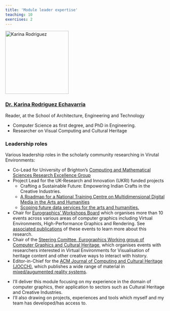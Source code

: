 ```yaml
---
title: 'Module leader expertise'
teaching: 10
exercises: 2
---
```




![](https://research.brighton.ac.uk/files-asset/6398226/karina_new.png?w=600&f=webp){alt='Karina Rodriguez' width='200px' style="border: 10px; align=left"}




###  [Dr. Karina Rodriguez Echavarria]((https://research.brighton.ac.uk/en/persons/karina-rodriguez-echavarria))

Reader, at the School of Architecture, Engineering and Technology

- Computer Science as first degree, and PhD in Engineering.
- Researcher on Visual Computing and Cultural Heritage


### Leadership roles
Various leadership roles in the scholarly community researching in Virutal Environments: 

- Co-Lead for University of Brighton's [Computing and Mathematical Sciences Research Excellence Group](https://research.brighton.ac.uk/en/organisations/computing-and-mathematical-sciences-research-excellence-group)
- Project Lead for the UK-Research and Innovation (UKRI) funded projects
   - Crafting a Sustainable Future: Empowering Indian Crafts in the Creative Industries.
  - [A Roadmap for a National Training Centre on Multidimensional Digital Media in the Arts and Humanities](https://culturedigitalskills.org/)
  - [Scoping future data services for the arts and humanities.](https://blogs.brighton.ac.uk/3ddataservice/)
- Chair for [Eurographics' Workshops Board](https://www.eg.org/wp/about-eg/working-groups/) which organises more than 10 events across various areas of computer graphics including Virtual Environments, High-Performance Graphics and Rendering. See [associated publications](https://diglib.eg.org/) of these events to learn more about this research. 
- Chair of the [Steering Comittee, Eurographics Working group of Computer Graphics and Cultural Heritage](https://diglib.eg.org/communities/33bc9cd7-e2be-4a28-b70f-5af1a46c4bfb), which organises events with researchers interested in Virtual Environments for Visualisation of heritage content and other creative ways to interact with history.
- Editor-in-Chief for the [ACM Journal of Computing and Cultural Heritage (JOCCH)](https://jocch.acm.org/), which publishes a wide range of material in [mixed/augumented reality systems](https://dl.acm.org/topic/ccs2012/10003120.10003121.10003124.10010392?SeriesKey=jocch&expand=all).


::::::::::::::::::::::::::::::::::::: keypoints 

- I'll deliver this module focusing on my experience in the domain
of computer graphics, their application to sectors
such as Cultural Heritage and Creative Industries.
- I'll also drawing on projects, experiences and tools which
myself and my team has developed/has access to.

::::::::::::::::::::::::::::::::::::::::::::::::
